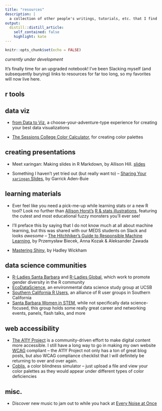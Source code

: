 ```yaml
---
title: "resources"
description: |
  a collection of other people's writings, tutorials, etc. that I find particularly helpful
output: 
  distill::distill_article:
    self_contained: false
    highlight: kate
---
```


```r
knitr::opts_chunk$set(echo = FALSE)
```

*currently under development* 

It's finally time for an upgraded notebook! I've been Slacking myself (and subsequently burying) links to resources for far too long, so my favorites will now live here. 

## r tools

## data viz

* [from Data to Viz](https://www.data-to-viz.com/), a choose-your-adventure-type experience for creating your best data visualizations

* [The Sessions College Color Calculator](https://www.sessions.edu/color-calculator/), for creating color palettes

## creating presentations

* Meet xaringan: Making slides in R Markdown, by Allison Hill. [slides](https://arm.rbind.io/slides/xaringan.html#1)

* Something I haven't yet tried out (but really want to) -- [Sharing Your `xaringan` Slides](https://www.garrickadenbuie.com/blog/sharing-xaringan-slides/), by Garrick Aden-Buie

## learning materials

* Ever feel like you need a pick-me-up while learning stats or a new R tool? Look no further than [Allison Horst's](https://twitter.com/allison_horst) [R & stats illustrations](https://github.com/allisonhorst/stats-illustrations), featuring the cutest and most educational fuzzy monsters you'll ever see!

* I'll preface this by saying that I do not know much at all about machine learning, but this was shared with our MEDS students on Slack and looks *awesome* -- [The Hitchhiker's Guide to Responsible Machine Learning](https://betaandbit.github.io/RML/), by Przemysław Biecek, Anna Kozak & Aleksander Zawada

* [Mastering Shiny](https://mastering-shiny.org/index.html), by Hadley Wickham 

## data science communities

* [R-Ladies Santa Barbara](https://www.meetup.com/rladies-santa-barbara/) and [R-Ladies Global](https://rladies.org/), which work to promote gender diversity in the R community
* [EcoDataScience](https://eco-data-science.github.io/), an environmental data science study group at UCSB
* [Southern California R Users](https://socalr.org/), an alliance of R user groups in Southern California
* [Santa Barbara Women in STEM](https://www.sbwomeninstem.org/), while not specifically data science-focused, this group holds some really great career and networking events, panels, flash talks, and more

## web accessibility

* [The A11Y Project](https://www.a11yproject.com/) is a community-driven effort to make digital content more accessible. I still have a long way to go in making my own website [WCAG](https://www.w3.org/WAI/standards-guidelines/wcag/) compliant -- the A11Y Project not only has a ton of great blog posts, but also WCAG compliance checklist that I will definitely be returning to over and over again.
* [Coblis](https://www.color-blindness.com/coblis-color-blindness-simulator/), a color blindness simulator -- just upload a file and view your color palettes as they would appear under different types of color deficiencies

## misc.

* Discover new music to jam out to while you hack at [Every Noise at Once](https://everynoise.com/engenremap.html)